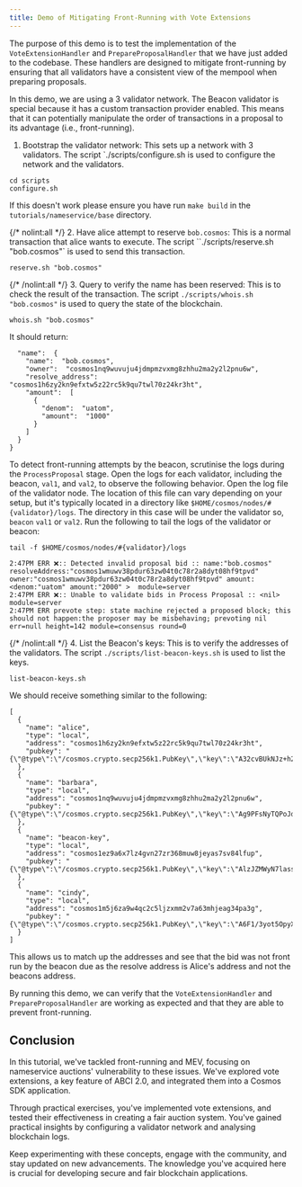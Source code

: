 ```yaml
---
title: Demo of Mitigating Front-Running with Vote Extensions
---
```


The purpose of this demo is to test the implementation of the `VoteExtensionHandler` and `PrepareProposalHandler` that we have just added to the codebase. These handlers are designed to mitigate front-running by ensuring that all validators have a consistent view of the mempool when preparing proposals.

In this demo, we are using a 3 validator network. The Beacon validator is special because it has a custom transaction provider enabled. This means that it can potentially manipulate the order of transactions in a proposal to its advantage (i.e., front-running).

1. Bootstrap the validator network: This sets up a network with 3 validators. The script \`./scripts/configure.sh is used to configure the network and the validators.

```shell
cd scripts
configure.sh
```

If this doesn't work please ensure you have run `make build` in the `tutorials/nameservice/base` directory.

{/* nolint:all */}
2\. Have alice attempt to reserve `bob.cosmos`: This is a normal transaction that alice wants to execute. The script \`\`./scripts/reserve.sh "bob.cosmos"\` is used to send this transaction.

```shell
reserve.sh "bob.cosmos"
```

{/* /nolint:all */}
3\. Query to verify the name has been reserved: This is to check the result of the transaction. The script `./scripts/whois.sh "bob.cosmos"` is used to query the state of the blockchain.

```shell
whois.sh "bob.cosmos"
```

It should return:

```{ expandable
  "name":  {
    "name":  "bob.cosmos",
    "owner":  "cosmos1nq9wuvuju4jdmpmzvxmg8zhhu2ma2y2l2pnu6w",
    "resolve_address":  "cosmos1h6zy2kn9efxtw5z22rc5k9qu7twl70z24kr3ht",
    "amount":  [
      {
        "denom":  "uatom",
        "amount":  "1000"
      }
    ]
  }
}
```

To detect front-running attempts by the beacon, scrutinise the logs during the `ProcessProposal` stage. Open the logs for each validator, including the beacon, `val1`, and `val2`, to observe the following behavior. Open the log file of the validator node. The location of this file can vary depending on your setup, but it's typically located in a directory like `$HOME/cosmos/nodes/#{validator}/logs`. The directory in this case will be under the validator so, `beacon` `val1` or `val2`. Run the following to tail the logs of the validator or beacon:

```shell
tail -f $HOME/cosmos/nodes/#{validator}/logs
```

```shell
2:47PM ERR ❌️:: Detected invalid proposal bid :: name:"bob.cosmos" resolveAddress:"cosmos1wmuwv38pdur63zw04t0c78r2a8dyt08hf9tpvd" owner:"cosmos1wmuwv38pdur63zw04t0c78r2a8dyt08hf9tpvd" amount:<denom:"uatom" amount:"2000" >  module=server
2:47PM ERR ❌️:: Unable to validate bids in Process Proposal :: <nil> module=server
2:47PM ERR prevote step: state machine rejected a proposed block; this should not happen:the proposer may be misbehaving; prevoting nil err=null height=142 module=consensus round=0
```

{/* /nolint:all */}
4\. List the Beacon's keys: This is to verify the addresses of the validators. The script `./scripts/list-beacon-keys.sh` is used to list the keys.

```shell
list-beacon-keys.sh
```

We should receive something similar to the following:

```shell expandable
[
  {
    "name": "alice",
    "type": "local",
    "address": "cosmos1h6zy2kn9efxtw5z22rc5k9qu7twl70z24kr3ht",
    "pubkey": "{\"@type\":\"/cosmos.crypto.secp256k1.PubKey\",\"key\":\"A32cvBUkNJz+h2vld4A5BxvU5Rd+HyqpR3aGtvEhlm4C\"}"
  },
  {
    "name": "barbara",
    "type": "local",
    "address": "cosmos1nq9wuvuju4jdmpmzvxmg8zhhu2ma2y2l2pnu6w",
    "pubkey": "{\"@type\":\"/cosmos.crypto.secp256k1.PubKey\",\"key\":\"Ag9PFsNyTQPoJdbyCWia5rZH9CrvSrjMsk7Oz4L3rXQ5\"}"
  },
  {
    "name": "beacon-key",
    "type": "local",
    "address": "cosmos1ez9a6x7lz4gvn27zr368muw8jeyas7sv84lfup",
    "pubkey": "{\"@type\":\"/cosmos.crypto.secp256k1.PubKey\",\"key\":\"AlzJZMWyN7lass710TnAhyuFKAFIaANJyw5ad5P2kpcH\"}"
  },
  {
    "name": "cindy",
    "type": "local",
    "address": "cosmos1m5j6za9w4qc2c5ljzxmm2v7a63mhjeag34pa3g",
    "pubkey": "{\"@type\":\"/cosmos.crypto.secp256k1.PubKey\",\"key\":\"A6F1/3yot5OpyXoSkBbkyl+3rqBkxzRVSJfvSpm/AvW5\"}"
  }
]
```

This allows us to match up the addresses and see that the bid was not front run by the beacon due as the resolve address is Alice's address and not the beacons address.

By running this demo, we can verify that the `VoteExtensionHandler` and `PrepareProposalHandler` are working as expected and that they are able to prevent front-running.

## Conclusion

In this tutorial, we've tackled front-running and MEV, focusing on nameservice auctions' vulnerability to these issues. We've explored vote extensions, a key feature of ABCI 2.0, and integrated them into a Cosmos SDK application.

Through practical exercises, you've implemented vote extensions, and tested their effectiveness in creating a fair auction system. You've gained practical insights by configuring a validator network and analysing blockchain logs.

Keep experimenting with these concepts, engage with the community, and stay updated on new advancements. The knowledge you've acquired here is crucial for developing secure and fair blockchain applications.
